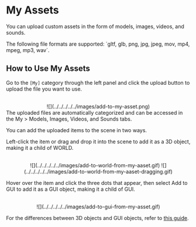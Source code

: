 
# My Assets

You can upload custom assets in the form of models, images, videos, and sounds.

<Callout type="warning">
  The following file formats are supported: `gltf, glb, png, jpg, jpeg, mov, mp4, mpeg, mp3, wav`.
</Callout>

## How to Use My Assets

Go to the `[My]` category through the left panel and click the upload button to upload the file you want to use.

<br />
<center>![](../../../../../images/add-to-my-asset.png)</center>

<Callout type="info">
  The uploaded files are automatically categorized and can be accessed in the My > Models, Images, Videos, and Sounds tabs.
</Callout>

You can add the uploaded items to the scene in two ways.

Left-click the item or drag and drop it into the scene to add it as a 3D object, making it a child of WORLD.

<center>
<br/>
  ![](../../../../../images/add-to-world-from-my-aaset.gif)
  ![](../../../../../images/add-to-world-from-my-aaset-dragging.gif)
</center>

Hover over the item and click the three dots that appear, then select Add to GUI to add it as a GUI object, making it a child of GUI.

<center>
<br/>
  ![](../../../../../images/add-to-gui-from-my-asset.gif)
</center>

For the differences between 3D objects and GUI objects, refer to [this guide](../../../script/start/3d-and-gui-object#differences-between-3d-objects-and-gui-objects).
